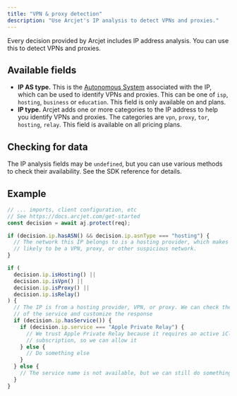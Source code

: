 ```yaml
---
title: "VPN & proxy detection"
description: "Use Arcjet's IP analysis to detect VPNs and proxies."
---
```



Every decision provided by Arcjet includes IP address analysis. You can use this
to detect VPNs and proxies.

## Available fields

- **IP AS type.** This is the [Autonomous
  System](<https://en.wikipedia.org/wiki/Autonomous_system_(Internet)>)
  associated with the IP, which can be used to identify VPNs and proxies. This
  can be one of `isp`, `hosting`, `business` or `education`. This field is only
  available on <Badge text="Starter" variant="note" /> and <Badge text="Business" variant="tip" /> plans.
- **IP type.** Arcjet adds one or more categories to the IP address to help you
  identify VPNs and proxies. The categories are `vpn`, `proxy`, `tor`,
  `hosting`, `relay`. This field is available on all pricing plans.

## Checking for data

The IP analysis fields may be `undefined`, but you can use various methods to
check their availability. See the SDK reference for details.

## Example

```ts
// ... imports, client configuration, etc
// See https://docs.arcjet.com/get-started
const decision = await aj.protect(req);

if (decision.ip.hasASN() && decision.ip.asnType === "hosting") {
  // The network this IP belongs to is a hosting provider, which makes it more
  // likely to be a VPN, proxy, or other suspicious network.
}

if (
  decision.ip.isHosting() ||
  decision.ip.isVpn() ||
  decision.ip.isProxy() ||
  decision.ip.isRelay()
) {
  // The IP is from a hosting provider, VPN, or proxy. We can check the name
  // of the service and customize the response
  if (decision.ip.hasService()) {
    if (decision.ip.service === "Apple Private Relay") {
      // We trust Apple Private Relay because it requires an active iCloud
      // subscription, so we can allow it
    } else {
      // Do something else
    }
  } else {
    // The service name is not available, but we can still do something here
  }
}
```
